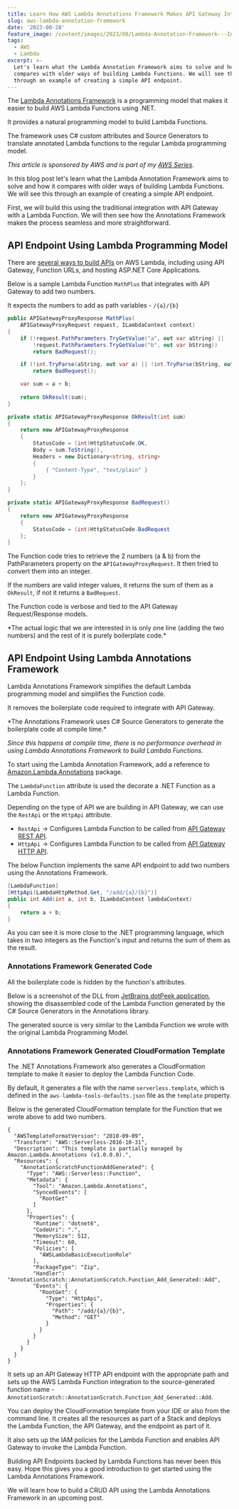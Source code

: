```yaml
---
title: Learn How AWS Lambda Annotations Framework Makes API Gateway Integration Easy.
slug: aws-lambda-annotation-framework
date: '2023-08-28'
feature_image: /content/images/2023/08/Lambda-Annotation-Framework---Introduction.png
tags:
  - AWS
  - Lambda
excerpt: >-
  Let's learn what the Lambda Annotation Framework aims to solve and how it
  compares with older ways of building Lambda Functions. We will see this
  through an example of creating a simple API endpoint.
---
```

The [Lambda Annotations Framework](https://github.com/aws/aws-lambda-dotnet/blob/master/Libraries/src/Amazon.Lambda.Annotations/README.md) is a programming model that makes it easier to build AWS Lambda Functions using .NET.

It provides a natural programming model to build Lambda Functions.

The framework uses C# custom attributes and Source Generators to translate annotated Lambda functions to the regular Lambda programming model.

<EmbedCard src="https://www.youtube.com/embed/qWxjCkqX_lM?feature=oembed" title="Lambda Annotations Framework Introduction | .NET ON AWS | Serverless | Amazon" />

_This article is sponsored by AWS and is part of my [AWS Series](/tag/aws/)._

In this blog post let's learn what the Lambda Annotation Framework aims to solve and how it compares with older ways of building Lambda Functions. We will see this through an example of creating a simple API endpoint.

First, we will build this using the traditional integration with API Gateway with a Lambda Function. We will then see how the Annotations Framework makes the process seamless and more straightforward.

## API Endpoint Using Lambda Programming Model

There are [several ways to build APIs](/blog/aws-lambda-dotnet-developer/#building-apis-with-aws-lambda) on AWS Lambda, including using API Gateway, Function URLs, and hosting ASP.NET Core Applications.

Below is a sample Lambda Function `MathPlus` that integrates with API Gateway to add two numbers.

It expects the numbers to add as path variables - `/{a}/{b}`

```csharp
public APIGatewayProxyResponse MathPlus(
    APIGatewayProxyRequest request, ILambdaContext context)
{
    if (!request.PathParameters.TryGetValue("a", out var aString) ||
        !request.PathParameters.TryGetValue("b", out var bString))
        return BadRequest();

    if (!int.TryParse(aString, out var a) || !int.TryParse(bString, out var b))
        return BadRequest();

    var sum = a + b;
    
    return OkResult(sum);
}

private static APIGatewayProxyResponse OkResult(int sum)
{
    return new APIGatewayProxyResponse
    {
        StatusCode = (int)HttpStatusCode.OK,
        Body = sum.ToString(),
        Headers = new Dictionary<string, string>
        {
            { "Content-Type", "text/plain" }
        }
    };
}

private static APIGatewayProxyResponse BadRequest()
{
    return new APIGatewayProxyResponse
    {
        StatusCode = (int)HttpStatusCode.BadRequest
    };
}
```

The Function code tries to retrieve the 2 numbers (a & b) from the PathParameters property on the `APIGatewayProxyRequest`. It then tried to convert them into an integer.

If the numbers are valid integer values, it returns the sum of them as a `OkResult`, if not it returns a `BadRequest`.

The Function code is verbose and tied to the API Gateway Request/Response models.

<Callout type="warning">
  *The actual logic that we are interested in is only one line (adding the two numbers) and the rest of it is purely boilerplate code.*
</Callout>

## API Endpoint Using Lambda Annotations Framework

Lambda Annotations Framework simplifies the default Lambda programming model and simplifies the Function code.

It removes the boilerplate code required to integrate with API Gateway.

<Callout type="tip">
  *The Annotations Framework uses C# Source Generators to generate the boilerplate code at compile time.*
</Callout>

_Since this happens at compile time, there is no performance overhead in using Lambda Annotations Framework to build Lambda Functions._

To start using the Lambda Annotation Framework, add a reference to [Amazon.Lambda.Annotations](https://www.nuget.org/packages/Amazon.Lambda.Annotations) package.

The `LambdaFunction` attribute is used the decorate a .NET Function as a Lambda Function.

Depending on the type of API we are building in API Gateway, we can use the `RestApi` or the `HttpApi` attribute.

-   `RestApi` → Configures Lambda Function to be called from [API Gateway REST API](/blog/amazon-api-gateway-rest-api-introduction/).
-   `HttpApi` → Configures Lambda Function to be called from [API Gateway HTTP API](/blog/amazon-api-gateway-http-apis/).

The below Function implements the same API endpoint to add two numbers using the Annotations Framework.

```csharp
[LambdaFunction]
[HttpApi(LambdaHttpMethod.Get, "/add/{a}/{b}")]
public int Add(int a, int b, ILambdaContext lambdaContext)
{
    return a + b;
}
```

As you can see it is more close to the .NET programming language, which takes in two integers as the Function's input and returns the sum of them as the result.

### Annotations Framework Generated Code

All the boilerplate code is hidden by the function's attributes.

Below is a screenshot of the DLL from [JetBrains dotPeek application](https://www.jetbrains.com/decompiler/whatsnew/), showing the disassembled code of the Lambda Function generated by the C# Source Generators in the Annotations library.

<ImageCard src="/content/images/2023/08/image.png" alt="Screenshot of the Function DLL in JetBrains dotPeek showing the disassembled code of the function generated by the C# source generato." caption="Screenshot of the Function DLL in JetBrains dotPeek showing the disassembled code of the function generated by the C# source generato." />

The generated source is very similar to the Lambda Function we wrote with the original Lambda Programming Model.

### Annotations Framework Generated CloudFormation Template

The .NET Annotations Framework also generates a CloudFormation template to make it easier to deploy the Lambda Function Code.

By default, it generates a file with the name `serverless.template`, which is defined in the `aws-lambda-tools-defaults.json` file as the `template` property.

Below is the generated CloudFormation template for the Function that we wrote above to add two numbers.

```
{
  "AWSTemplateFormatVersion": "2010-09-09",
  "Transform": "AWS::Serverless-2016-10-31",
  "Description": "This template is partially managed by Amazon.Lambda.Annotations (v1.0.0.0).",
  "Resources": {
    "AnnotationScratchFunctionAddGenerated": {
      "Type": "AWS::Serverless::Function",
      "Metadata": {
        "Tool": "Amazon.Lambda.Annotations",
        "SyncedEvents": [
          "RootGet"
        ]
      },
      "Properties": {
        "Runtime": "dotnet6",
        "CodeUri": ".",
        "MemorySize": 512,
        "Timeout": 60,
        "Policies": [
          "AWSLambdaBasicExecutionRole"
        ],
        "PackageType": "Zip",
        "Handler": "AnnotationScratch::AnnotationScratch.Function_Add_Generated::Add",
        "Events": {
          "RootGet": {
            "Type": "HttpApi",
            "Properties": {
              "Path": "/add/{a}/{b}",
              "Method": "GET"
            }
          }
        }
      }
    }
  }
}
```

It sets up an API Gateway HTTP API endpoint with the appropriate path and sets up the AWS Lambda Function integration to the source-generated function name - `AnnotationScratch::AnnotationScratch.Function_Add_Generated::Add`.

You can deploy the CloudFormation template from your IDE or also from the command line. It creates all the resources as part of a Stack and deploys the Lambda Function, the API Gateway, and the endpoint as part of it.

It also sets up the IAM policies for the Lambda Function and enables API Gateway to invoke the Lambda Function.  

Building API Endpoints backed by Lambda Functions has never been this easy. Hope this gives you a good introduction to get started using the Lambda Annotations Framework.

We will learn how to build a CRUD API using the Lambda Annotations Framework in an upcoming post.
